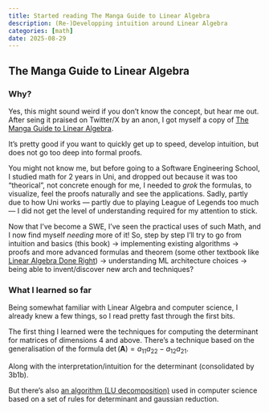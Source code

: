 ```yaml
---
title: Started reading The Manga Guide to Linear Algebra
description: (Re-)Developping intuition around Linear Algebra
categories: [math]
date: 2025-08-29
---
```


## The Manga Guide to Linear Algebra

### Why?

Yes, this might sound weird if you don't know the concept, but hear me out. After seing it praised on Twitter/X by an anon, I got myself a copy of [The Manga Guide to Linear Algebra](https://www.amazon.com/Manga-Guide-Linear-Algebra/dp/1593274130){target=_blank}.

It's pretty good if you want to quickly get up to speed, develop intuition, but does not go too deep into formal proofs.

You might not know me, but before going to a Software Engineering School, I studied math for 2 years in Uni, and dropped out because it was too "theorical", not concrete enough for me, I needed to _grok_ the formulas, to visualize, feel the proofs naturally and see the applications. Sadly, partly due to how Uni works — partly due to playing League of Legends too much — I did not get the level of understanding required for my attention to stick.

Now that I've become a SWE, I've seen the practical uses of such Math, and I now find myself _needing_ more of it! So, step by step I'll try to go from intuition and basics (this book) -> implementing existing algorithms -> proofs and more advanced formulas and theorem (some other textbook like [Linear Algebra Done Right](https://linear.axler.net/LADR4e.pdf){target=_blank}) -> understanding ML architecture choices -> being able to invent/discover new arch and techniques?

### What I learned so far

Being somewhat familiar with Linear Algebra and computer science, I already knew a few things, so I read pretty fast through the first bits.

The first thing I learned were the techniques for computing the determinant for matrices of dimensions 4 and above.
There's a technique based on the generalisation of the formula $\det(\mathbf{A}) = a_{11}a_{22} - a_{12}a_{21}$.

Along with the interpretation/intuition for the determinant (consolidated by 3b1b).

But there's also [an algorithm (LU decomposition)](/notes/linear-algebra.html#lu-decomposition-or-lu-factorization) used in computer science based on a set of rules for determinant and gaussian reduction.
